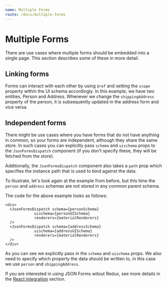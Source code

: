 ```yaml
---
name: Multiple Forms 
route: /docs/multiple-forms
---
```



# Multiple Forms

There are use cases where multiple forms should be embedded into a single page. This section 
describes some of these in more detail.

## Linking forms

Forms can interact with each other by using `$ref` and setting the `scope` property within the UI schema
accordingly. In this example, we have two entities, Person and Address. Whenever we change
the `shippingAddress` property of the person, it is subsequently updated in the address form and vice versa.

<LinkedForms />

## Independent forms
There might be use cases where you have forms that do not have anything in common, so your forms are independent, although they share the same store. In such cases
you can explicitly pass  `schema` and `uischema` props to the `JsonFormsDispatch` component
(if you don't specify these, they will be fetched from the store).

Additionally, the `JsonFormsDispatch` component also takes a `path` prop which specifies
the instance path that is used to bind against the data.

To illustrate, let's look again at the example from before, but this time
the `person` and `address` schemas are not stored in any common parent schema.

<MultipleForms />

The code for the above example looks as follows:

```
<div>
  <JsonFormsDispatch schema={personSchema}
             uischema={personUISchema}
             renderers={materialRenderers}
  />
  <JsonFormsDispatch schema={addressSchema}
             uischema={addressUISchema}
             renderers={materialRenderers}
  />
</div>
```

As you can see we explicitly pass in the `schema` and `uischema` props.
We also need to specify which property the data should be written to, in this case we
use `person` and `shippingAddress`.

If you are interested in using JSON Forms witout Redux, see more details in the [React integration](/docs/react) section.
